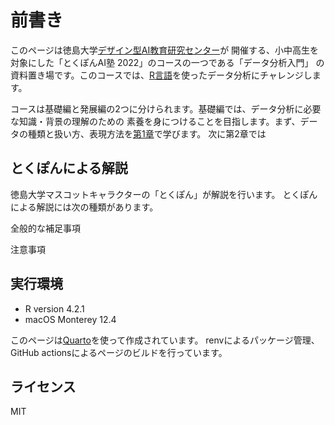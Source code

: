 # 前書き {.unnumbered}

このページは徳島大学[デザイン型AI教育研究センター](http://tokushima-u.ac.jp/ai/)が
開催する、小中高生を対象にした「とくぽんAI塾 2022」のコースの一つである「データ分析入門」
の資料置き場です。このコースでは、[R言語](http://cran.r-project.org)を使ったデータ分析にチャレンジします。

コースは基礎編と発展編の2つに分けられます。基礎編では、データ分析に必要な知識・背景の理解のための
素養を身につけることを目指します。まず、データの種類と扱い方、表現方法を[第1章](intro.qmd)で学びます。
次に第2章では

## とくぽんによる解説

徳島大学マスコットキャラクターの「とくぽん」が解説を行います。
とくぽんによる解説には次の種類があります。

::: {.callout-note}

全般的な補足事項

:::

::: {.callout-warning .tokupon_none}

注意事項

:::



## 実行環境

- R version 4.2.1
- macOS Monterey 12.4

このページは[Quarto](http://quarto.org)を使って作成されています。
renvによるパッケージ管理、GitHub actionsによるページのビルドを行っています。

## ライセンス

MIT
